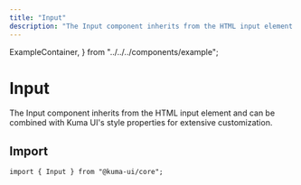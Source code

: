 ```yaml
---
title: "Input"
description: "The Input component inherits from the HTML input element and can be combined with Kuma UI's style properties for customization."
---
```



ExampleContainer,
} from "../../../components/example";

# Input

The Input component inherits from the HTML input element and can be combined with Kuma UI's style properties for extensive customization.

## Import

```tsx copy
import { Input } from "@kuma-ui/core";
```
